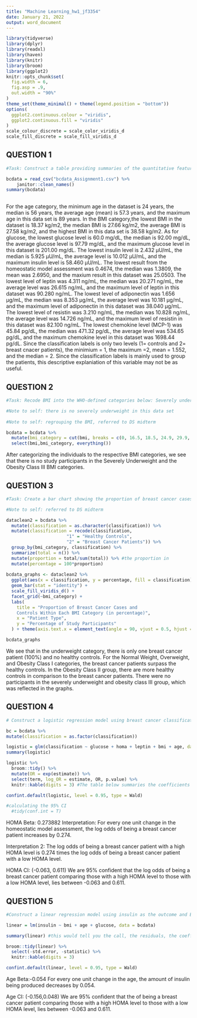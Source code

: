```yaml
---
title: "Machine Learning_hw1_jf3354"
date: January 21, 2022
output: word_document
---
```


```r
library(tidyverse)
library(dplyr)
library(readxl)
library(haven)
library(knitr)
library(broom)
library(ggplot2)
knitr::opts_chunk$set(
  fig.width = 6,
  fig.asp = .9,
  out.width = "90%"
)
theme_set(theme_minimal() + theme(legend.position = "bottom"))
options(
  ggplot2.continuous.colour = "viridis",
  ggplot2.continuous.fill = "viridis"
)
scale_colour_discrete = scale_color_viridis_d
scale_fill_discrete = scale_fill_viridis_d
```

## QUESTION 1
```r
#Task: Construct a table providing summaries of the quantitative features of the dataset. Summaries should include the mean, median, minimum value, and maximum value. If you are unable to construct a formatted table within R, you can print raw output, but then comment the output to identify the answer that was requested.

bcdata = read_csv("bcdata_Assignment1.csv") %>%
    janitor::clean_names()
summary(bcdata)
  
```
For the age category, the minimum age in the dataset is 24 years, the median is 56 years, the average age (mean) is 57.3 years, and the maximum age in this data set is 89 years. In the BMI category,the lowest BMI in the dataset is 18.37 kg/m2, the median BMI is 27.66 kg/m2, the average BMI is 27.58 kg/m2, and the highest BMI in this data set is 38.58 kg/m2. As for glucose, the lowest glucose level is 60.0 mg/dL, the median is 92.00 mg/dL, the average glucose level is 97.79 mg/dL, and the maximum glucose level in this dataset is 201.00 mg/dL. The lowest insulin level is 2.432 μU/mL, the median is 5.925 μU/mL, the average level is 10.012 μU/mL, and the maximum insulin level is 58.460 μU/mL. The lowest result from the homeostatic model assessment was 0.4674, the median was 1.3809, the mean was 2.6950, and the maxium result in this dataset was 25.0503. The lowest level of leptin was 4.311 ng/mL, the median was 20.271 ng/mL, the average level was 26.615 ng/mL, and the maximum level of leptin in this dataset was 90.280 ng/mL. The lowest level of adiponectin was 1.656 μg/mL, the median was 8.353 μg/mL, the average level was 10.181 μg/mL, and the maximum level of adiponectin in this dataset was 38.040 μg/mL. The lowest level of resistin was 3.210 ng/mL, the median was 10.828 ng/mL, the average level was 14.726 ng/mL, and the maximum level of resistin in this dataset was 82.100 ng/mL. The lowest chemokine level (MCP-1) was 45.84 pg/dL, the median was 471.32 pg/dL, the average level was 534.65 pg/dL, and the maximum chemokine level in this dataset was 1698.44 pg/dL. Since the classification labels is only two levels (1= controls and 2= breast cnacer patients), the minimium = 1, the maximum =2, mean = 1.552, and the median = 2. Since the classification labels is mainly used to group the patients, this descriptive explaniation of this variable may not be as useful.


## QUESTION 2
```r
#Task: Recode BMI into the WHO-defined categories below: Severely underweight - BMI less than 16.5kg/m^2, Underweight - BMI under 18.5 kg/m^2, Normal weight - BMI greater than or equal to 18.5 to 24.9 kg/m^2, Overweight – BMI greater than or equal to 25 to 29.9 kg/m^2, Obesity class I – BMI 30 to 34.9 kg/m^2, Obesity class II – BMI 35 to 39.9 kg/m^2, Obesity class III – BMI greater than or equal to 40 kg/m^2. 

#Note to self: there is no severely underweight in this data set
 
#Note to self: regrouping the BMI, referred to DS midterm

bcdata = bcdata %>%  
  mutate(bmi_category = cut(bmi, breaks = c(0, 16.5, 18.5, 24.9, 29.9, 34.9, 39.9, 50), labels = c("Severely Underweight","Under Weight", "Normal Weight","Overweight","Obesity Class  I","Obesity Class II", "Obesity Class III"))) %>%  
  select(bmi,bmi_category, everything()) 

```
After categorizing the individuals to the respective BMI categories, we see that there is no study participants in the Severely Underweight and the Obesity Class III BMI categories. 


## QUESTION 3
```r
#Task: Create a bar chart showing the proportion of breast cancer cases and controls within each BMI category

#Note to self: referred to DS midterm

dataclean2 = bcdata %>% 
  mutate(classification = as.character(classification)) %>%
  mutate(classification = recode(classification,
                       "1" = "Healthy Controls",
                       "2" = "Breast Cancer Patients")) %>% 
  group_by(bmi_category, classification) %>%
  summarize(total = n()) %>%
  mutate(proportion = total/sum(total)) %>% #the proportion in 
  mutate(percentage = 100*proportion)
  
bcdata_graphs <- dataclean2 %>%
  ggplot(aes(x = classification, y = percentage, fill = classification)) +
  geom_bar(stat = "identity") +
  scale_fill_viridis_d() +
  facet_grid(~bmi_category) +
  labs(
    title = "Proportion of Breast Cancer Cases and 
    Controls Within Each BMI Category (in percentage)",
    x = "Patient Type",
    y = "Percentage of Study Participants"
  ) + theme(axis.text.x = element_text(angle = 90, vjust = 0.5, hjust = 1)) + theme(plot.title = element_text(hjust = 0.5)) + theme(legend.position = "bottom")

bcdata_graphs


```

We see that in the underweight category, there is only one breast cancer patient (100%) and no healthy controls. For the Normal Weight, Overweight, and Obesity Class I categories, the breast cancer patients surpass the healthy controls. In the Obesity Class II group, there are more healthy controls in comparison to the breast cancer patients. There were no participants in the severely underweight and obesity class III group, which was reflected in the graphs.   


## QUESTION 4
```r
# Construct a logistic regression model using breast cancer classification as the outcome and glucose, HOMA-IR, leptin, BMI (continuous) and age as the independent variables. Fill in the beta estimate and 95% confidence interval associated with a 1-unit change in HOMA-IR

bc = bcdata %>% 
mutate(classification = as.factor(classification)) 

logistic = glm(classification ~ glucose + homa + leptin + bmi + age, data = bc, family = binomial()) 
summary(logistic)

logistic %>% 
  broom::tidy() %>% 
  mutate(OR = exp(estimate)) %>%
  select(term, log_OR = estimate, OR, p.value) %>% 
  knitr::kable(digits = 3) #The table below summaries the coefficients from the model fit; because logistic model estimates are log odds ratios, we include a step to compute odds ratios as well.

confint.default(logistic, level = 0.95, type = Wald)

#calculating the 95% CI
  #tidy(conf.int = T)
```
HOMA Beta: 0.273882
Interpretation: For every one unit change in the homeostatic model assessment, the log odds of being a breast cancer patient increases by 0.274. 

Interpretation 2: The log odds of being a breast cancer patient with a high HOMA level is 0.274 times the log odds of being a breast cancer patient with a low HOMA level. 

HOMA CI: (-0.063, 0.611) 
We are 95% confident that the log odds of being a breast cancer patient comparing those with a high HOMA level to those with a low HOMA level, lies between -0.063 and 0.611.


## QUESTION 5
```r
#Construct a linear regression model using insulin as the outcome and BMI (continuous), age, and glucose as the independent variables. Fill in the beta estimate and 95% confidence interval associated with a 1-unit change in age.

linear = lm(insulin ~ bmi + age + glucose, data = bcdata)

summary(linear) #this would tell you the call, the residuals, the coefficients, SE, Rsquared and F stat

broom::tidy(linear) %>%
  select(-std.error, -statistic) %>%
  knitr::kable(digits = 3)

confint.default(linear, level = 0.95, type = Wald)
```
Age Beta:-0.054
For every one unit change in the age, the amount of insulin being produced decreases by 0.054. 

Age CI: (-0.156,0.048)
We are 95% confident that the   of being a breast cancer patient comparing those with a high HOMA level to those with a low HOMA level, lies between -0.063 and 0.611.

